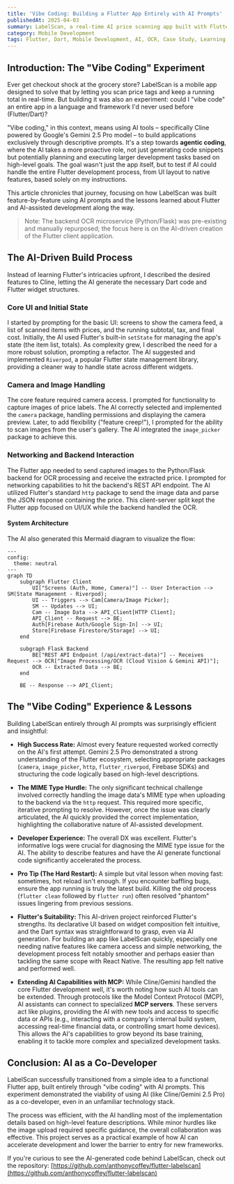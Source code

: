 ```yaml
---
title: 'Vibe Coding: Building a Flutter App Entirely with AI Prompts'
publishedAt: 2025-04-03
summary: LabelScan, a real-time AI price scanning app built with Flutter, demonstrates "vibe coding" – using AI prompts (Cline/Gemini 2.5 Pro) to construct an entire application in an unfamiliar tech stack, showcasing AI-assisted development workflows.
category: Mobile Development
tags: Flutter, Dart, Mobile Development, AI, OCR, Case Study, Learning, Riverpod, Flask, Vibe Coding, Gemini
---
```


## Introduction: The "Vibe Coding" Experiment

Ever get checkout shock at the grocery store? LabelScan is a mobile app designed to solve that by letting you scan price tags and keep a running total in real-time. But building it was also an experiment: could I "vibe code" an entire app in a language and framework I'd never used before (Flutter/Dart)?

"Vibe coding," in this context, means using AI tools – specifically Cline powered by Google's Gemini 2.5 Pro model – to build applications exclusively through descriptive prompts. It's a step towards **agentic coding**, where the AI takes a more proactive role, not just generating code snippets but potentially planning and executing larger development tasks based on high-level goals. The goal wasn't just the app itself, but to test if AI could handle the entire Flutter development process, from UI layout to native features, based solely on my instructions.

This article chronicles that journey, focusing on how LabelScan was built feature-by-feature using AI prompts and the lessons learned about Flutter and AI-assisted development along the way.

> Note: The backend OCR microservice (Python/Flask) was pre-existing and manually repurposed; the focus here is on the AI-driven creation of the Flutter client application.

## The AI-Driven Build Process

Instead of learning Flutter's intricacies upfront, I described the desired features to Cline, letting the AI generate the necessary Dart code and Flutter widget structures.

### Core UI and Initial State

I started by prompting for the basic UI: screens to show the camera feed, a list of scanned items with prices, and the running subtotal, tax, and final cost. Initially, the AI used Flutter's built-in `setState` for managing the app's state (the item list, totals). As complexity grew, I described the need for a more robust solution, prompting a refactor. The AI suggested and implemented `Riverpod`, a popular Flutter state management library, providing a cleaner way to handle state across different widgets.

### Camera and Image Handling

The core feature required camera access. I prompted for functionality to capture images of price labels. The AI correctly selected and implemented the `camera` package, handling permissions and displaying the camera preview. Later, to add flexibility ("feature creep!"), I prompted for the ability to scan images from the user's gallery. The AI integrated the `image_picker` package to achieve this.

### Networking and Backend Interaction

The Flutter app needed to send captured images to the Python/Flask backend for OCR processing and receive the extracted price. I prompted for networking capabilities to hit the backend's REST API endpoint. The AI utilized Flutter's standard `http` package to send the image data and parse the JSON response containing the price. This client-server split kept the Flutter app focused on UI/UX while the backend handled the OCR.

#### System Architecture

The AI also generated this Mermaid diagram to visualize the flow:

```mermaid
---
config:
  theme: neutral
---
graph TD
    subgraph Flutter Client
        UI["Screens (Auth, Home, Camera)"] -- User Interaction --> SM(State Management - Riverpod);
        UI -- Triggers --> Cam[Camera/Image Picker];
        SM -- Updates --> UI;
        Cam -- Image Data --> API_Client[HTTP Client];
        API_Client -- Request --> BE;
        Auth[Firebase Auth/Google Sign-In] --> UI;
        Store[Firebase Firestore/Storage] --> UI;
    end

    subgraph Flask Backend
        BE["REST API Endpoint (/api/extract-data)"] -- Receives Request --> OCR["Image Processing/OCR (Cloud Vision & Gemini API)"];
        OCR -- Extracted Data --> BE;
    end

    BE -- Response --> API_Client;
```

## The "Vibe Coding" Experience & Lessons

Building LabelScan entirely through AI prompts was surprisingly efficient and insightful:

- **High Success Rate:** Almost every feature requested worked correctly on the AI's first attempt. Gemini 2.5 Pro demonstrated a strong understanding of the Flutter ecosystem, selecting appropriate packages (`camera`, `image_picker`, `http`, `flutter_riverpod`, Firebase SDKs) and structuring the code logically based on high-level descriptions.

- **The MIME Type Hurdle:** The only significant technical challenge involved correctly handling the image data's MIME type when uploading to the backend via the `http` request. This required more specific, iterative prompting to resolve. However, once the issue was clearly articulated, the AI quickly provided the correct implementation, highlighting the collaborative nature of AI-assisted development.

- **Developer Experience:** The overall DX was excellent. Flutter's informative logs were crucial for diagnosing the MIME type issue for the AI. The ability to describe features and have the AI generate functional code significantly accelerated the process.

- **Pro Tip (The Hard Restart):** A simple but vital lesson when moving fast: sometimes, hot reload isn't enough. If you encounter baffling bugs, ensure the app running is truly the latest build. Killing the old process (`flutter clean` followed by `flutter run`) often resolved "phantom" issues lingering from previous sessions.

- **Flutter's Suitability:** This AI-driven project reinforced Flutter's strengths. Its declarative UI based on widget composition felt intuitive, and the Dart syntax was straightforward to grasp, even via AI generation. For building an app like LabelScan quickly, especially one needing native features like camera access and simple networking, the development process felt notably smoother and perhaps easier than tackling the same scope with React Native. The resulting app felt native and performed well.

- **Extending AI Capabilities with MCP:** While Cline/Gemini handled the core Flutter development well, it's worth noting how such AI tools can be extended. Through protocols like the Model Context Protocol (MCP), AI assistants can connect to specialized **MCP servers**. These servers act like plugins, providing the AI with new tools and access to specific data or APIs (e.g., interacting with a company's internal build system, accessing real-time financial data, or controlling smart home devices). This allows the AI's capabilities to grow beyond its base training, enabling it to tackle more complex and specialized development tasks.

## Conclusion: AI as a Co-Developer

LabelScan successfully transitioned from a simple idea to a functional Flutter app, built entirely through "vibe coding" with AI prompts. This experiment demonstrated the viability of using AI (like Cline/Gemini 2.5 Pro) as a co-developer, even in an unfamiliar technology stack.

The process was efficient, with the AI handling most of the implementation details based on high-level feature descriptions. While minor hurdles like the image upload required specific guidance, the overall collaboration was effective. This project serves as a practical example of how AI can accelerate development and lower the barrier to entry for new frameworks.

If you're curious to see the AI-generated code behind LabelScan, check out the repository: [https://github.com/anthonycoffey/flutter-labelscan](https://github.com/anthonycoffey/flutter-labelscan)
